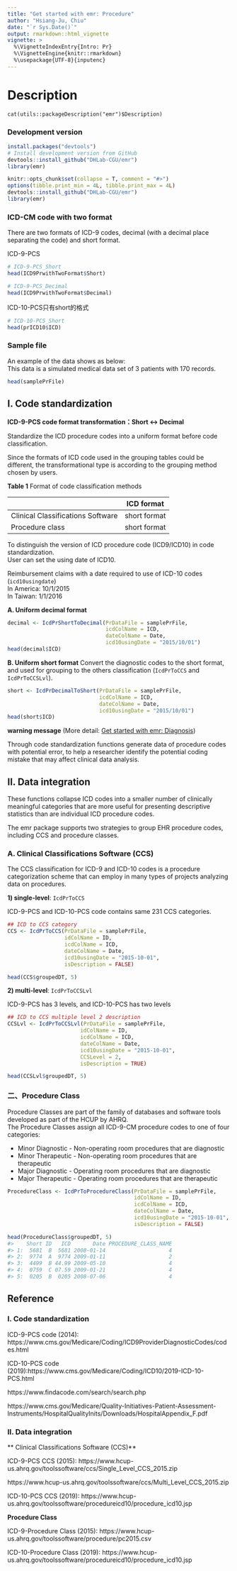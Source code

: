 ```yaml
---
title: "Get started with emr: Procedure"
author: "Hsiang-Ju, Chiu"
date: "`r Sys.Date()`"
output: rmarkdown::html_vignette
vignette: >
  %\VignetteIndexEntry{Intro: Pr}
  %\VignetteEngine{knitr::rmarkdown}
  %\usepackage{UTF-8}{inputenc}
---
```


# Description
```
cat(utils::packageDescription("emr")$Description)
```
### Development version
```r
install.packages("devtools")
# Install development version from GitHub
devtools::install_github("DHLab-CGU/emr")
library(emr)
```
```r
knitr::opts_chunk$set(collapse = T, comment = "#>")
options(tibble.print_min = 4L, tibble.print_max = 4L)
devtools::install_github("DHLab-CGU/emr")
library(emr)
```
### ICD-CM code with two format

There are two formats of ICD-9 codes, decimal (with a decimal place separating the code) and short format.

ICD-9-PCS
```r
# ICD-9-PCS_Short
head(ICD9PrwithTwoFormat$Short)

# ICD-9-PCS_Decimal
head(ICD9PrwithTwoFormat$Decimal)
```
ICD-10-PCS只有short的格式
```r
# ICD-10-PCS_Short
head(prICD10$ICD)
```
### Sample file
An example of the data shows as below:  
This data is a simulated medical data set of 3 patients with 170 records.
```r
head(samplePrFile)
```
## I. Code standardization

**ICD-9-PCS code format transformation：Short <-> Decimal**

Standardize the ICD procedure codes into a uniform format before code classification.

Since the formats of ICD code used in the grouping tables could be different, the transformational type is according to the grouping method chosen by users.  

**Table 1** Format of code classification methods

|   |ICD format|
|--------|----|
|Clinical Classifications Software|short format|
|Procedure class|short format|

To distinguish the version of ICD procedure code (ICD9/ICD10) in code standardization.  
User can set the using date of ICD10.  

Reimbursement claims with a date required to use of ICD-10 codes (`icd10usingdate`)   
In America: 10/1/2015  
In Taiwan: 1/1/2016   

**A. Uniform decimal format**

```r
decimal <- IcdPrShortToDecimal(PrDataFile = samplePrFile,
                               icdColName = ICD, 
                               dateColName = Date,
                               icd10usingDate = "2015/10/01")
head(decimal$ICD)
```
**B. Uniform short format**
Convert the diagnostic codes to the short format, and used for grouping to the others classification (`IcdPrToCCS` and `IcdPrToCCSLvl`). 
```r
short <- IcdPrDecimalToShort(PrDataFile = samplePrFile,
                             icdColName = ICD, 
                             dateColName = Date,
                             icd10usingDate = "2015/10/01")
head(short$ICD)
```
**warning message** (More detail: [Get started with emr: Diagnosis](https://dhlab-cgu.github.io/emr/articles/Eng_Diagnosis.html#i--code-standardization))

Through code standardization functions generate data of procedure codes with potential error, to help a researcher identify the potential coding mistake that may affect clinical data analysis.

## II. Data integration
These functions collapse ICD codes into a smaller number of clinically meaningful categories that are more useful for presenting descriptive statistics than are individual ICD procedure codes.

The emr package supports two strategies to group EHR procedure codes, including CCS and procedure classes.  

### A. Clinical Classifications Software (CCS)
The CCS classification for ICD-9 and ICD-10 codes is a procedure categorization scheme that can employ in many types of projects analyzing data on procedures. 

**1) single-level**: `IcdPrToCCS`

ICD-9-PCS and ICD-10-PCS code contains same 231 CCS categories.

```r
## ICD to CCS category
CCS <- IcdPrToCCS(PrDataFile = samplePrFile,
                  idColName = ID,
                  icdColName = ICD,        
                  dateColName = Date,
                  icd10usingDate = "2015-10-01",
                  isDescription = FALSE)

head(CCS$groupedDT, 5)
```

**2) multi-level**: `IcdPrToCCSLvl`

ICD-9-PCS has 3 levels, and ICD-10-PCS has two levels

```r
## ICD to CCS multiple level 2 description
CCSLvl <- IcdPrToCCSLvl(PrDataFile = samplePrFile,
                       idColName = ID,
                       icdColName = ICD,        
                       dateColName = Date,
                       icd10usingDate = "2015-10-01",
                       CCSLevel = 2,
                       isDescription = TRUE)

head(CCSLvl$groupedDT, 5)
```

### 二、Procedure Class 
Procedure Classes are part of the family of databases and software tools developed as part of the HCUP by AHRQ.     
The Procedure Classes assign all ICD-9-CM procedure codes to one of four categories:  

* Minor Diagnostic - Non-operating room procedures that are diagnostic 
* Minor Therapeutic - Non-operating room procedures that are therapeutic
* Major Diagnostic - Operating room procedures that are diagnostic
* Major Therapeutic - Operating room procedures that are therapeutic
 
```r
ProcedureClass <- IcdPrToProcedureClass(PrDataFile = samplePrFile,
                                        idColName = ID,
                                        icdColName = ICD,      
                                        dateColName = Date,
                                        icd10usingDate = "2015-10-01",
                                        isDescription = FALSE)
```
```r
head(ProcedureClass$groupedDT, 5)
#>    Short ID   ICD       Date PROCEDURE_CLASS_NAME
#> 1:  5681  B  5681 2008-01-14                    4
#> 2:  9774  A  9774 2009-01-11                    2
#> 3:  4499  B 44.99 2009-05-10                    4
#> 4:  0759  C 07.59 2009-01-21                    4
#> 5:  0205  B  0205 2008-07-06                    4
```

## Reference

### I. Code standardization

ICD-9-PCS code (2014): https://www.cms.gov/Medicare/Coding/ICD9ProviderDiagnosticCodes/codes.html

ICD-10-PCS code (2019):https://www.cms.gov/Medicare/Coding/ICD10/2019-ICD-10-PCS.html

https://www.findacode.com/search/search.php

https://www.cms.gov/Medicare/Quality-Initiatives-Patient-Assessment-Instruments/HospitalQualityInits/Downloads/HospitalAppendix_F.pdf

### II. Data integration

** Clinical Classifications Software (CCS)**

ICD-9-PCS CCS (2015): https://www.hcup-us.ahrq.gov/toolssoftware/ccs/Single_Level_CCS_2015.zip

https://www.hcup-us.ahrq.gov/toolssoftware/ccs/Multi_Level_CCS_2015.zip

ICD-10-PCS CCS (2019): https://www.hcup-us.ahrq.gov/toolssoftware/procedureicd10/procedure_icd10.jsp

**Procedure Class**

ICD-9-Procedure Class (2015): https://www.hcup-us.ahrq.gov/toolssoftware/procedure/pc2015.csv

ICD-10-Procedure Class (2019): https://www.hcup-us.ahrq.gov/toolssoftware/procedureicd10/procedure_icd10.jsp
